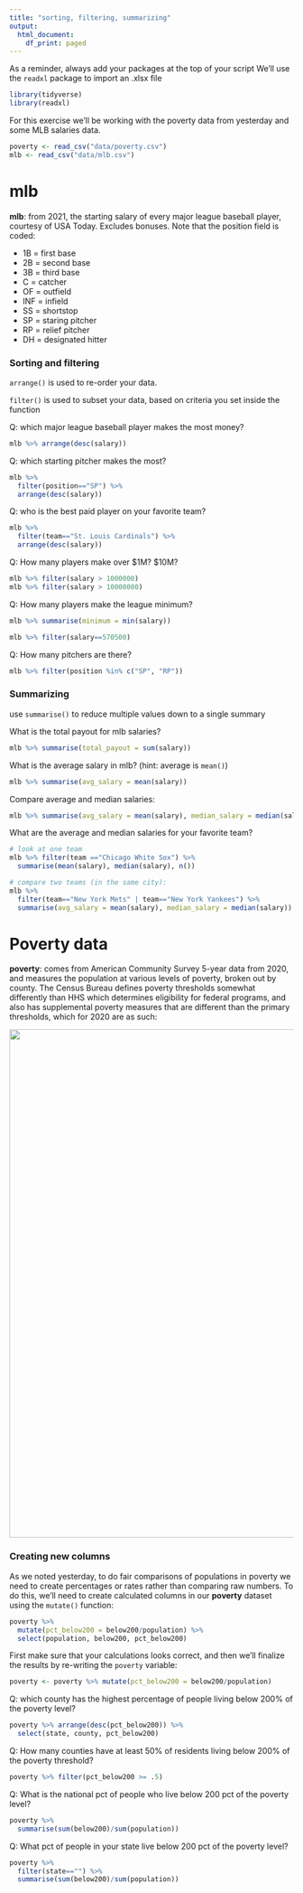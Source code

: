 ```yaml
---
title: "sorting, filtering, summarizing"
output:
  html_document:
    df_print: paged
---
```


As a reminder, always add your packages at the top of your script We'll use the `readxl` package to import an .xlsx file

```r
library(tidyverse)
library(readxl)
```

For this exercise we'll be working with the poverty data from yesterday and some MLB salaries data.

```r
poverty <- read_csv("data/poverty.csv")
mlb <- read_csv("data/mlb.csv")
```

# mlb

**mlb**: from 2021, the starting salary of every major league baseball player, courtesy of USA Today. Excludes bonuses. Note that the position field is coded:

-   1B = first base
-   2B = second base
-   3B = third base
-   C = catcher
-   OF = outfield
-   INF = infield
-   SS = shortstop
-   SP = staring pitcher
-   RP = relief pitcher
-   DH = designated hitter

### Sorting and filtering

`arrange()` is used to re-order your data.

`filter()` is used to subset your data, based on criteria you set inside the function

Q: which major league baseball player makes the most money?

```r
mlb %>% arrange(desc(salary))
```

Q: which starting pitcher makes the most?

```r
mlb %>% 
  filter(position=="SP") %>% 
  arrange(desc(salary))
```

Q: who is the best paid player on your favorite team?

```r
mlb %>% 
  filter(team=="St. Louis Cardinals") %>% 
  arrange(desc(salary))
```

Q: How many players make over \$1M? \$10M?

```r
mlb %>% filter(salary > 1000000)
mlb %>% filter(salary > 10000000)
```

Q: How many players make the league minimum?

```r
mlb %>% summarise(minimum = min(salary))
```

```r
mlb %>% filter(salary==570500)
```

Q: How many pitchers are there?

```r
mlb %>% filter(position %in% c("SP", "RP"))
```

### Summarizing

use `summarise()` to reduce multiple values down to a single summary

What is the total payout for mlb salaries?

```r
mlb %>% summarise(total_payout = sum(salary))
```

What is the average salary in mlb? (hint: average is `mean()`)

```r
mlb %>% summarise(avg_salary = mean(salary))
```

Compare average and median salaries:

```r
mlb %>% summarise(avg_salary = mean(salary), median_salary = median(salary))
```

What are the average and median salaries for your favorite team?

```r
# look at one team
mlb %>% filter(team =="Chicago White Sox") %>%
  summarise(mean(salary), median(salary), n())

# compare two teams (in the same city):
mlb %>% 
  filter(team=="New York Mets" | team=="New York Yankees") %>%
  summarise(avg_salary = mean(salary), median_salary = median(salary))
```

# Poverty data

**poverty**: comes from American Community Survey 5-year data from 2020, and measures the population at various levels of poverty, broken out by county. The Census Bureau defines poverty thresholds somewhat differently than HHS which determines eligibility for federal programs, and also has supplemental poverty measures that are different than the primary thresholds, which for 2020 are as such:

![](images/Screen%20Shot%202022-10-25%20at%205.28.17%20PM.png){width="900"}

### Creating new columns

As we noted yesterday, to do fair comparisons of populations in poverty we need to create percentages or rates rather than comparing raw numbers. To do this, we'll need to create calculated columns in our **poverty** dataset using the `mutate()` function:

```r
poverty %>% 
  mutate(pct_below200 = below200/population) %>%
  select(population, below200, pct_below200)
```

First make sure that your calculations looks correct, and then we'll finalize the results by re-writing the `poverty` variable:

```r
poverty <- poverty %>% mutate(pct_below200 = below200/population)
```

Q: which county has the highest percentage of people living below 200% of the poverty level?

```r
poverty %>% arrange(desc(pct_below200)) %>% 
  select(state, county, pct_below200)
```

Q: How many counties have at least 50% of residents living below 200% of the poverty threshold?

```r
poverty %>% filter(pct_below200 >= .5)
```

Q: What is the national pct of people who live below 200 pct of the poverty level?

```r
poverty %>% 
  summarise(sum(below200)/sum(population))
```

Q: What pct of people in your state live below 200 pct of the poverty level?

```r
poverty %>% 
  filter(state=="") %>% 
  summarise(sum(below200)/sum(population))
```
